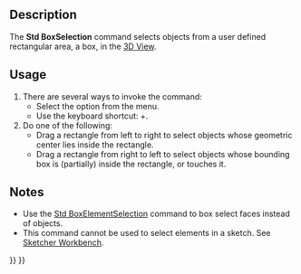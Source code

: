 <languages/>
<translate>

<!--T:9-->
{{Docnav
|[[Std_Refresh|Refresh]]
|[[Std_BoxElementSelection|BoxElementSelection]]
|[[Std_Edit_Menu|Std Edit Menu]]
|IconL=Std_Refresh.svg
|IconR=Std_BoxElementSelection.svg
|IconC=Freecad.svg
}}

<!--T:1-->
{{GuiCommand
|Name=Std BoxSelection
|MenuLocation=Edit → Box selection
|Workbenches=All
|Shortcut={{KEY|Shift}}+{{KEY|B}}
|SeeAlso=[[Std_BoxElementSelection|Std BoxElementSelection]], [[Std_SelectAll|Std SelectAll]]
}}

==Description== <!--T:2-->

<!--T:6-->
The '''Std BoxSelection''' command selects objects from a user defined rectangular area, a box, in the [[3D_View|3D View]].

==Usage== <!--T:12-->

<!--T:3-->
# There are several ways to invoke the command:
#* Select the {{MenuCommand|Edit → [[Image:Std_BoxSelection.svg|16px]] Box selection}} option from the menu.
#* Use the keyboard shortcut: {{KEY|Shift}}+{{KEY|B}}.
# Do one of the following:
#* Drag a rectangle from left to right to select objects whose geometric center lies inside the rectangle.
#* Drag a rectangle from right to left to select objects whose bounding box is (partially) inside the rectangle, or touches it.

==Notes== <!--T:13-->

<!--T:14-->
* Use the [[Std_BoxElementSelection|Std BoxElementSelection]] command to box select faces instead of objects.
* This command cannot be used to select elements in a sketch. See [[Sketcher_Workbench#Selection_methods|Sketcher Workbench]].


<!--T:10-->
{{Docnav
|[[Std_Refresh|Refresh]]
|[[Std_BoxElementSelection|BoxElementSelection]]
|[[Std_Edit_Menu|Std Edit Menu]]
|IconL=Std_Refresh.svg
|IconR=Std_BoxElementSelection.svg
|IconC=Freecad.svg
}}

</translate>
{{Std_Base_navi{{#translation:}}}}
{{Userdocnavi{{#translation:}}}}